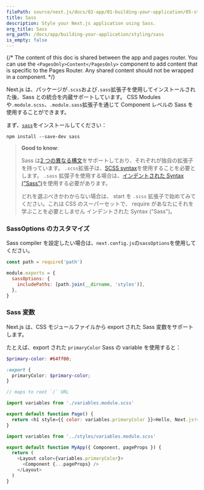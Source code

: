 ```yaml
---
filePath: source/next.js/docs/02-app/01-building-your-application/05-styling/04-sass.mdx
title: Sass
description: Style your Next.js application using Sass.
org_title: Sass
org_path: /docs/app/building-your-application/styling/sass
is_empty: false
---
```


{/* The content of this doc is shared between the app and pages router. You can use the `<PagesOnly>Content</PagesOnly>` component to add content that is specific to the Pages Router. Any shared content should not be wrapped in a component. */}

Next.js は、パッケージが`.scss`および`.sass`拡張子を使用してインストールされた後、Sass との統合を内蔵サポートしています。 CSS Modules や`.module.scss`、`.module.sass`拡張子を通じて Component レベルの Sass を使用することができます。

まず、[`sass`](https://github.com/sass/sass)をインストールしてください：

```bash:Terminal
npm install --save-dev sass
```

> **Good to know**:
>
> Sass は[2 つの異なる構文](https://sass-lang.com/documentation/syntax)をサポートしており、それぞれが独自の拡張子を持っています。
> `.scss`拡張子は、[SCSS syntax](https://sass-lang.com/documentation/syntax#scss)を使用することを必要とします。
> `.sass` 拡弽子を使用する場合は、[インデントされた Syntax ("Sass")](https://sass-lang.com/documentation/syntax#the-indented-syntax)を使用する必要があります。
>
> どれを選ぶべきかわからない場合は、 start を `.scss` 拡張子で始めてみてください。これは CSS のスーパーセットで、 require があなたにそれを学ぶことを必要としません
> インデントされた Syntax ("Sass")。

### SassOptions のカスタマイズ

Sass compiler を設定したい場合は、`next.config.js`の`sassOptions`を使用してください。

```js:next.config.js
const path = require('path')

module.exports = {
  sassOptions: {
    includePaths: [path.join(__dirname, 'styles')],
  },
}
```

### Sass 変数

Next.js は、CSS モジュールファイルから export された Sass 変数をサポートします。

たとえば、export された `primaryColor` Sass の variable を使用すると：

```scss:app/variables.module.scss
$primary-color: #64ff00;

:export {
  primaryColor: $primary-color;
}
```

<AppOnly>

```jsx:app/page.js
// maps to root `/` URL

import variables from './variables.module.scss'

export default function Page() {
  return <h1 style={{ color: variables.primaryColor }}>Hello, Next.js!</h1>
}
```

</AppOnly>

<PagesOnly>

```jsx:pages/_app.js
import variables from '../styles/variables.module.scss'

export default function MyApp({ Component, pageProps }) {
  return (
    <Layout color={variables.primaryColor}>
      <Component {...pageProps} />
    </Layout>
  )
}
```

</PagesOnly>
